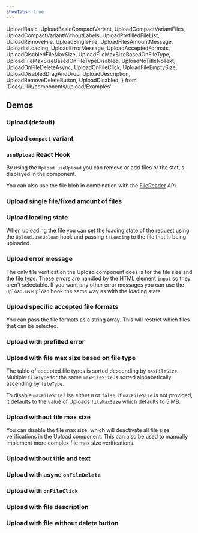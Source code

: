 ```yaml
---
showTabs: true
---
```


  UploadBasic,
  UploadBasicCompactVariant,
  UploadCompactVariantFiles,
  UploadCompactVariantWithoutLabels,
  UploadPrefilledFileList,
  UploadRemoveFile,
  UploadSingleFile,
  UploadFilesAmountMessage,
  UploadIsLoading,
  UploadErrorMessage,
  UploadAcceptedFormats,
  UploadDisabledFileMaxSize,
  UploadFileMaxSizeBasedOnFileType,
  UploadFileMaxSizeBasedOnFileTypeDisabled,
  UploadNoTitleNoText,
  UploadOnFileDeleteAsync,
  UploadOnFileClick,
  UploadFileEmptySize,
  UploadDisabledDragAndDrop,
  UploadDescription,
  UploadRemoveDeleteButton,
  UploadDisabled,
} from 'Docs/uilib/components/upload/Examples'

## Demos

### Upload (default)

<UploadBasic />

### Upload `compact` variant

<UploadBasicCompactVariant />

### `useUpload` React Hook

By using the `Upload.useUpload` you can remove or add files or the status displayed in the component.

You can also use the file blob in combination with the [FileReader](https://developer.mozilla.org/en-US/docs/Web/API/File_API) API.

<UploadRemoveFile />

### Upload single file/fixed amount of files

<UploadSingleFile />

### Upload loading state

When uploading the file you can set the loading state of the request using the `Upload.useUpload` hook and passing `isLoading` to the file that is being uploaded.

<UploadIsLoading />

### Upload error message

The only file verification the Upload component does is for the file size and the file type. These errors are handled by the HTML element `input` so they aren't selectable. If you want any other error messages you can use the `Upload.useUpload` hook the same way as with the loading state.

<UploadErrorMessage />

### Upload specific accepted file formats

You can pass the file formats as a string array. This will restrict which files that can be selected.

<UploadAcceptedFormats />

### Upload with prefilled error

<UploadPrefilledFileList />

### Upload with file max size based on file type

The table of accepted file types is sorted descending by `maxFileSize`. Multiple `fileType` for the same `maxFileSize` is sorted alphabetically ascending by `fileType`.

<UploadFileMaxSizeBasedOnFileType />

To disable `maxFileSize` Use either `0` or `false`. If `maxFileSize` is not provided, it defaults to the value of [Uploads](/uilib/components/upload/properties/#properties) `fileMaxSize` which defaults to 5 MB.

<VisibleWhenNotVisualTest>
  <UploadFileMaxSizeBasedOnFileTypeDisabled />
</VisibleWhenNotVisualTest>

### Upload without file max size

You can disable the file max size, which will deactivate all file size verifications in the Upload component.
This can also be used to manually implement more complex file max size verifications.

<UploadDisabledFileMaxSize />

### Upload without title and text

<UploadNoTitleNoText />

### Upload with async `onFileDelete`

<UploadOnFileDeleteAsync />

### Upload with `onFileClick`

<UploadOnFileClick />

### Upload with file description

<UploadDescription />

### Upload with file without delete button

<UploadRemoveDeleteButton />

<VisibleWhenVisualTest>
  <UploadFileEmptySize />
  <UploadDisabledDragAndDrop />
  <UploadFilesAmountMessage />
  <UploadDisabled />
  <UploadCompactVariantWithoutLabels />
  <UploadCompactVariantFiles />
</VisibleWhenVisualTest>
